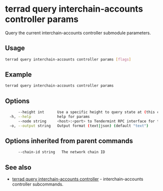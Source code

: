 # terrad query interchain-accounts controller params

Query the current interchain-accounts controller submodule parameters. 

## Usage

```sh Terrad
terrad query interchain-accounts controller params [flags]
```

## Example
```sh Terrad
terrad query interchain-accounts controller params
```

## Options

```sh Terrad
      --height int      Use a specific height to query state at (this can error if the node is pruning state)
  -h, --help            help for params
      --node string     <host>:<port> to Tendermint RPC interface for this chain (default "tcp://localhost:26657")
  -o, --output string   Output format (text|json) (default "text")
```

## Options inherited from parent commands

```sh Terrad
      --chain-id string   The network chain ID
```

## See also

* [terrad query interchain-accounts controller](./terrad_query_interchain-accounts_controller.mdx)	 - interchain-accounts controller subcommands.


